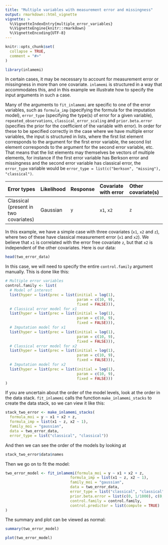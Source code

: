 ```yaml
---
title: "Multiple variables with measurement error and missingness"
output: rmarkdown::html_vignette
vignette: >
  %\VignetteIndexEntry{multiple_error_variables}
  %\VignetteEngine{knitr::rmarkdown}
  %\VignetteEncoding{UTF-8}
---
```


```r
knitr::opts_chunk$set(
  collapse = TRUE,
  comment = "#>"
)
```

```r
library(inlamemi)
```


In certain cases, it may be necessary to account for measurement error or missingness in more than one covariate. `inlamemi` is structured in a way that accommodates this, and in this example we illustrate how to specify the input arguments in such a case.

Many of the arguments to `fit_inlamemi` are specific to one of the error variables, such as `formula_imp` (specifying the formula for the imputation model), `error_type` (specifying the type(s) of error for a given variable), `repeated_observations`, `classical_error_scaling` and `prior.beta.error` (specifies the prior for the coefficient of the variable with error). In order for these to be specified correctly in the case where we have multiple error variables, the input is structured in lists, where the first list element corresponds to the argument for the first error variable, the second list element corresponds to the argument for the second error variable, etc. That means that the list elements may themselves be vectors of multiple elements, for instance if the first error variable has Berkson error and missingness and the second error variable has classical error, the `error_type` variable would be `error_type = list(c("berkson", "missing"), "classical")`.

|Error types | Likelihood | Response | Covariate with error | Other covariate(s) |
|:-----------|:----------|:--------|:----------|:------------|
| Classical (present in two covariates)| Gaussian | `y` |`x1`, `x2` | `z` |

In this example, we have a simple case with three covariates (`x1`, `x2` and `z`), where two of these have classical measurement error (`x1` and `x2`). We believe that `x1` is correlated with the error free covariate `z`, but that `x2` is independent of the other covariates. Here is our data:

```r
head(two_error_data)
```


In this case, we will need to specify the entire `control.family` argument manually. This is done like this:

```r
# Multiple error variables
control.family <- list(
  # Model of interest
  list(hyper = list(prec = list(initial = log(1),
                                param = c(10, 9),
                                fixed = FALSE))),
  # Classical error model for x1
  list(hyper = list(prec = list(initial = log(1),
                                param = c(10, 9),
                                fixed = FALSE))),
  # Imputation model for x1
  list(hyper = list(prec = list(initial = log(1),
                                param = c(10, 9),
                                fixed = FALSE))),
  # Classical error model for x2
  list(hyper = list(prec = list(initial = log(1),
                                param = c(10, 9),
                                fixed = FALSE))),
  # Imputation model for x2
  list(hyper = list(prec = list(initial = log(1),
                                param = c(10, 9),
                                fixed = FALSE)))
)
```

If you are uncertain about the order of the model levels, look at the order in the data stack. `fit_inlamemi` calls the function `make_inlamemi_stacks` to create the data stack, so we can view it like this:

```r
stack_two_error <- make_inlamemi_stacks(
  formula_moi = y ~ x1 + x2 + z,
  formula_imp = list(x1 ~ z, x2 ~ 1),
  family_moi = "gaussian",
  data = two_error_data,
  error_type = list("classical", "classical"))
```

And then we can see the order of the models by looking at 

```r
stack_two_error$data$names
```
Then we go on to fit the model:

```r
two_error_model <- fit_inlamemi(formula_moi = y ~ x1 + x2 + z,
                             formula_imp = list(x1 ~ z, x2 ~ 1),
                             family_moi = "gaussian",
                             data = two_error_data,
                             error_type = list("classical", "classical"),
                             prior.beta.error = list(c(0, 1/1000), c(0, 1/1000)),
                             control.family = control.family,
                             control.predictor = list(compute = TRUE)
)
```

The summary and plot can be viewed as normal:

```r
summary(two_error_model)
```

```r
plot(two_error_model)
```




